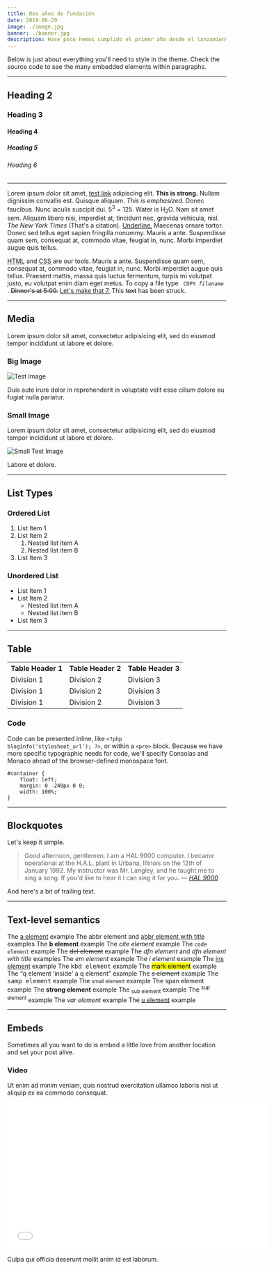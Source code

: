 ```yaml
---
title: Dos años de fundación
date: 2019-06-29
image: ./image.jpg
banner: ./banner.jpg
description: Hace poco hemos cumplido el primer año desde el lanzamiento oficial de CAMAULE, a propósito algunas reflexiones en un año tan vertiginoso como hostil...
---
```


Below is just about everything you'll need to style in the theme. Check the source code to see the many embedded elements within paragraphs.

---

## Heading 2

### Heading 3

#### Heading 4

##### Heading 5

###### Heading 6

---

Lorem ipsum dolor sit amet, <a title="test link" href="#">test link</a> adipiscing elit. <strong>This is strong.</strong> Nullam dignissim convallis est. Quisque aliquam. <em>This is emphasized.</em> Donec faucibus. Nunc iaculis suscipit dui. 5<sup>3</sup> = 125. Water is H<sub>2</sub>O. Nam sit amet sem. Aliquam libero nisi, imperdiet at, tincidunt nec, gravida vehicula, nisl. <cite>The New York Times</cite> (That's a citation). <span style="text-decoration:underline;">Underline.</span> Maecenas ornare tortor. Donec sed tellus eget sapien fringilla nonummy. Mauris a ante. Suspendisse quam sem, consequat at, commodo vitae, feugiat in, nunc. Morbi imperdiet augue quis tellus.

<abbr title="Hyper Text Markup Language">HTML</abbr> and
<abbr title="Cascading Style Sheets">
    CSS
</abbr> are our tools. Mauris a ante. Suspendisse quam sem, consequat at, commodo vitae, feugiat in, nunc. Morbi imperdiet augue quis tellus. Praesent mattis, massa quis luctus fermentum, turpis mi volutpat justo, eu volutpat enim diam eget metus. To copy a file type
<code>
    COPY <var>filename</var>
</code>.
<del>Dinner's at 5:00.</del>
<ins>Let's make that 7.</ins> This
<span style="text-decoration:line-through;">text</span> has been struck.

---

## Media

Lorem ipsum dolor sit amet, consectetur adipisicing elit, sed do eiusmod tempor incididunt ut labore et dolore.

### Big Image

![Test Image](https://placeimg.com/1000/400/any)

Duis aute irure dolor in reprehenderit in voluptate velit esse cillum dolore eu fugiat nulla pariatur.

### Small Image

Lorem ipsum dolor sit amet, consectetur adipisicing elit, sed do eiusmod tempor incididunt ut labore et dolore.

![Small Test Image](https://placeimg.com/400/400/any)

Labore et dolore.

---

## List Types

### Ordered List

1. List Item 1
2. List Item 2
    1. Nested list item A
    2. Nested list item B
5. List Item 3

### Unordered List

-   List Item 1
-   List Item 2
    -   Nested list item A
    -   Nested list item B
-   List Item 3

---

## Table

<table>
    <tbody>
        <tr>
            <th>Table Header 1</th>
            <th>Table Header 2</th>
            <th>Table Header 3</th>
        </tr>
        <tr>
            <td>Division 1</td>
            <td>Division 2</td>
            <td>Division 3</td>
        </tr>
        <tr class="even">
            <td>Division 1</td>
            <td>Division 2</td>
            <td>Division 3</td>
        </tr>
        <tr>
            <td>Division 1</td>
            <td>Division 2</td>
            <td>Division 3</td>
        </tr>
    </tbody>
</table>


### Code

Code can be presented inline, like <code>&lt;?php bloginfo('stylesheet_url'); ?&gt;</code>, or within a <code>&lt;pre&gt;</code> block. Because we have more specific typographic needs for code, we'll specify Consolas and Monaco ahead of the browser-defined monospace font.

    #container {
        float: left;
        margin: 0 -240px 0 0;
        width: 100%;
    }

---

## Blockquotes

Let's keep it simple.

> Good afternoon, gentlemen. I am a HAL 9000 computer. I became operational at the H.A.L. plant in Urbana, Illinois on the 12th of January 1992. My instructor was Mr. Langley, and he taught me to sing a song. If you'd like to hear it I can sing it for you. <cite>— [HAL 9000](https://en.wikipedia.org/wiki/HAL_9000)</cite>

And here's a bit of trailing text.

---

## Text-level semantics

The <a href="#">a element</a> example
The <abbr>abbr element</abbr> and <abbr title="Title text">abbr element with title</abbr> examples
The <b>b element</b> example
The <cite>cite element</cite> example
The <code>code element</code> example
The <del>del element</del> example
The <dfn>dfn element</dfn> and <dfn title="Title text">dfn element with title</dfn> examples
The <em>em element</em> example
The <i>i element</i> example
The <ins>ins element</ins> example
The <kbd>kbd element</kbd> example
The <mark>mark element</mark> example
The <q>q element <q>inside</q> a q element</q> example
The <s>s element</s> example
The <samp>samp element</samp> example
The <small>small element</small> example
The <span>span element</span> example
The <strong>strong element</strong> example
The <sub>sub element</sub> example
The <sup>sup element</sup> example
The <var>var element</var> example
The <u>u element</u> example

---

## Embeds

Sometimes all you want to do is embed a little love from another location and set your post alive.

### Video

Ut enim ad minim veniam, quis nostrud exercitation ullamco laboris nisi ut aliquip ex ea commodo consequat.

<iframe
    src="//player.vimeo.com/video/103224792?title=0&amp;byline=0&amp;portrait=0"
    width="600"
    height="338"
    frameborder="0"
    webkitallowfullscreen
    mozallowfullscreen
    allowfullscreen
></iframe>

Culpa qui officia deserunt mollit anim id est laborum.
